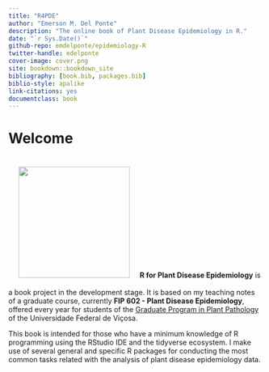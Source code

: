 ```yaml
---
title: "R4PDE"
author: "Emerson M. Del Ponte"
description: "The online book of Plant Disease Epidemiology in R."
date: "`r Sys.Date()`"
github-repo: emdelponte/epidemiology-R
twitter-handle: edelponte
cover-image: cover.png
site: bookdown::bookdown_site
bibliography: [book.bib, packages.bib]
biblio-style: apalike
link-citations: yes
documentclass: book
---
```


# Welcome
<p>
<img src="cover.png" class="cover" style = "margin: 20px" width="220"/>**R for Plant Disease Epidemiology** is a book project in the development stage. It is based on my teaching notes of a graduate course, currently **FIP 602 - Plant Disease Epidemiology**, offered every year for students of the [Graduate Program in Plant Pathology](http://www.dfp.ufv.br/grad/) of the Universidade Federal de Viçosa.
</p>
This book is intended for those who have a minimum knowledge of R programming using the RStudio IDE and the tidyverse ecosystem. I make use of several general and specific R packages for conducting the most common tasks related with the analysis of plant disease epidemiology data. 
